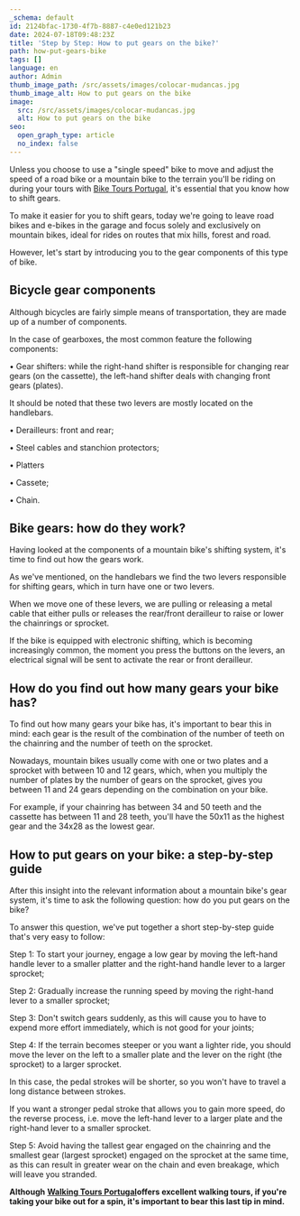 ```yaml
---
_schema: default
id: 2124bfac-1730-4f7b-8887-c4e0ed121b23
date: 2024-07-18T09:48:23Z
title: 'Step by Step: How to put gears on the bike?'
path: how-put-gears-bike
tags: []
language: en
author: Admin
thumb_image_path: /src/assets/images/colocar-mudancas.jpg
thumb_image_alt: How to put gears on the bike
image:
  src: /src/assets/images/colocar-mudancas.jpg
  alt: How to put gears on the bike
seo:
  open_graph_type: article
  no_index: false
---
```

Unless you choose to use a "single speed" bike to move and adjust the speed of a
road bike or a mountain bike to the terrain you'll be riding on during your
tours with [Bike Tours Portugal](https://topbiketoursportugal.com/), it's essential that you know how to shift gears.

To make it easier for you to shift gears, today we're going to leave road bikes
and e-bikes in the garage and focus solely and exclusively on mountain bikes,
ideal for rides on routes that mix hills, forest and road.

However, let's start by introducing you to the gear components of this type of
bike.

## Bicycle gear components

Although bicycles are fairly simple means of transportation, they are made up of
a number of components.

In the case of gearboxes, the most common feature the following components:

• Gear shifters: while the right-hand shifter is responsible for changing rear
gears (on the cassette), the left-hand shifter deals with changing front gears
(plates).

It should be noted that these two levers are mostly located on the handlebars.

• Derailleurs: front and rear;

• Steel cables and stanchion protectors;

• Platters

• Cassete;

• Chain.

## Bike gears: how do they work?

Having looked at the components of a mountain bike's shifting system, it's time
to find out how the gears work.

As we've mentioned, on the handlebars we find the two levers responsible for
shifting gears, which in turn have one or two levers.

When we move one of these levers, we are pulling or releasing a metal cable that
either pulls or releases the rear/front derailleur to raise or lower the
chainrings or sprocket.

If the bike is equipped with electronic shifting, which is becoming increasingly
common, the moment you press the buttons on the levers, an electrical signal
will be sent to activate the rear or front derailleur.

## How do you find out how many gears your bike has?

To find out how many gears your bike has, it's important to bear this in mind:
each gear is the result of the combination of the number of teeth on the
chainring and the number of teeth on the sprocket.

Nowadays, mountain bikes usually come with one or two plates and a sprocket with
between 10 and 12 gears, which, when you multiply the number of plates by the
number of gears on the sprocket, gives you between 11 and 24 gears depending on
the combination on your bike.

For example, if your chainring has between 34 and 50 teeth and the cassette has
between 11 and 28 teeth, you'll have the 50x11 as the highest gear and the 34x28
as the lowest gear.

## How to put gears on your bike: a step-by-step guide

After this insight into the relevant information about a mountain bike's gear
system, it's time to ask the following question: how do you put gears on the
bike?

To answer this question, we've put together a short step-by-step guide that's
very easy to follow:

Step 1: To start your journey, engage a low gear by moving the left-hand handle
lever to a smaller platter and the right-hand handle lever to a larger sprocket;

Step 2: Gradually increase the running speed by moving the right-hand lever to a
smaller sprocket;

Step 3: Don't switch gears suddenly, as this will cause you to have to expend
more effort immediately, which is not good for your joints;

Step 4: If the terrain becomes steeper or you want a lighter ride, you should
move the lever on the left to a smaller plate and the lever on the right (the
sprocket) to a larger sprocket.

In this case, the pedal strokes will be shorter, so you won't have to travel a
long distance between strokes.

If you want a stronger pedal stroke that allows you to gain more speed, do the
reverse process, i.e. move the left-hand lever to a larger plate and the
right-hand lever to a smaller sprocket.

Step 5: Avoid having the tallest gear engaged on the chainring and the smallest
gear (largest sprocket) engaged on the sprocket at the same time, as this can
result in greater wear on the chain and even breakage, which will leave you
stranded.

**Although** [**Walking Tours Portugal**](https://topwalkingtoursportugal.com/)**offers excellent walking tours, if you're taking your bike out for a spin, it's important to bear this last tip in mind.**
